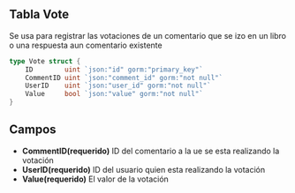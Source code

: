 ## Tabla Vote
Se usa para registrar las votaciones de un comentario que se izo en un libro o una respuesta aun comentario existente
```go
type Vote struct {
	ID        uint `json:"id" gorm:"primary_key"`
	CommentID uint `json:"comment_id" gorm:"not null"`
	UserID    uint `json:"user_id" gorm:"not null"`
	Value     bool `json:"value" gorm:"not null"`
}
```
## Campos
- **CommentID(requerido)** ID del comentario a la ue se esta realizando la votación
- **UserID(requerido)** ID del usuario quien esta realizando la votación
- **Value(requerido)** El valor de la votación